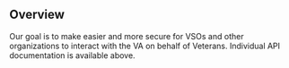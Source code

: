 ## Overview

Our goal is to make easier and more secure for VSOs and other organizations to interact with the VA on behalf of Veterans. Individual API documentation is available above.